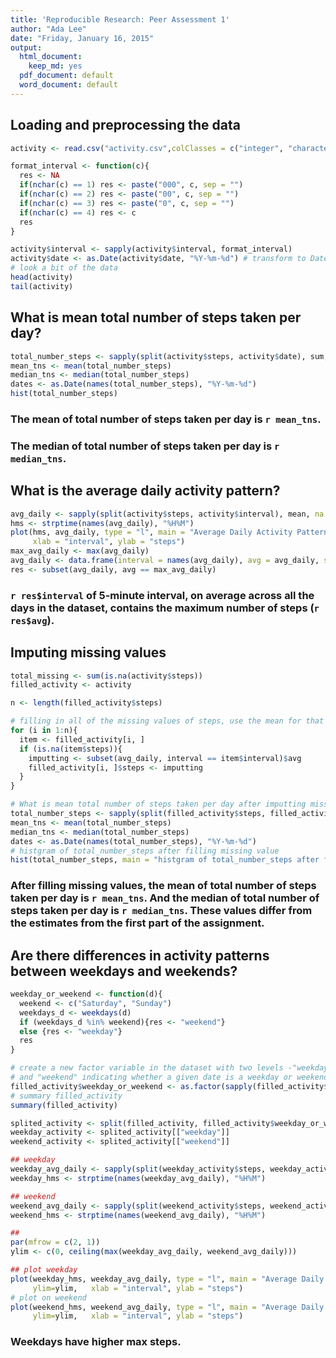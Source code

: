 ```yaml
---
title: 'Reproducible Research: Peer Assessment 1'
author: "Ada Lee"
date: "Friday, January 16, 2015"
output:
  html_document:
    keep_md: yes
  pdf_document: default
  word_document: default
---
```




## Loading and preprocessing the data
```r
activity <- read.csv("activity.csv",colClasses = c("integer", "character", "character"))

format_interval <- function(c){
  res <- NA
  if(nchar(c) == 1) res <- paste("000", c, sep = "")
  if(nchar(c) == 2) res <- paste("00", c, sep = "")
  if(nchar(c) == 3) res <- paste("0", c, sep = "")
  if(nchar(c) == 4) res <- c
  res
}

activity$interval <- sapply(activity$interval, format_interval)
activity$date <- as.Date(activity$date, "%Y-%m-%d") # transform to Date
# look a bit of the data
head(activity)
tail(activity)
```

## What is mean total number of steps taken per day?
```r
total_number_steps <- sapply(split(activity$steps, activity$date), sum, na.rm = TRUE)
mean_tns <- mean(total_number_steps)
median_tns <- median(total_number_steps)
dates <- as.Date(names(total_number_steps), "%Y-%m-%d")
hist(total_number_steps)
```

### The mean of total number of steps taken per day is `r mean_tns`.  
### The median of total number of steps taken per day is `r median_tns`.

## What is the average daily activity pattern?
```r
avg_daily <- sapply(split(activity$steps, activity$interval), mean, na.rm = TRUE)
hms <- strptime(names(avg_daily), "%H%M")
plot(hms, avg_daily, type = "l", main = "Average Daily Activity Pattern",  
     xlab = "interval", ylab = "steps")
max_avg_daily <- max(avg_daily)
avg_daily <- data.frame(interval = names(avg_daily), avg = avg_daily, stringsAsFactors = FALSE)
res <- subset(avg_daily, avg == max_avg_daily)
```
### `r res$interval` of 5-minute interval, on average across all the days in the dataset, contains the maximum number of steps (`r res$avg`).

## Imputing missing values
```r
total_missing <- sum(is.na(activity$steps))
filled_activity <- activity

n <- length(filled_activity$steps)

# filling in all of the missing values of steps, use the mean for that 5-minute interval
for (i in 1:n){
  item <- filled_activity[i, ]
  if (is.na(item$steps)){
    imputting <- subset(avg_daily, interval == item$interval)$avg
    filled_activity[i, ]$steps <- imputting
  }
}

# What is mean total number of steps taken per day after imputting missing values
total_number_steps <- sapply(split(filled_activity$steps, filled_activity$date), sum, na.rm = TRUE)
mean_tns <- mean(total_number_steps)
median_tns <- median(total_number_steps)
dates <- as.Date(names(total_number_steps), "%Y-%m-%d")
# histgram of total_number_steps after filling missing value
hist(total_number_steps, main = "histgram of total_number_steps after filling missing value")  
```

### After filling missing values, the mean of total number of steps taken per day is `r mean_tns`. And the median of total number of steps taken per day is `r median_tns`. These values differ from the estimates from the first part of the assignment. 

## Are there differences in activity patterns between weekdays and weekends?
```r
weekday_or_weekend <- function(d){
  weekend <- c("Saturday", "Sunday")
  weekdays_d <- weekdays(d)
  if (weekdays_d %in% weekend){res <- "weekend"}
  else {res <- "weekday"}
  res
}

# create a new factor variable in the dataset with two levels -"weekday" 
# and "weekend" indicating whether a given date is a weekday or weekend day
filled_activity$weekday_or_weekend <- as.factor(sapply(filled_activity$date, weekday_or_weekend))
# summary filled_activity
summary(filled_activity)

splited_activity <- split(filled_activity, filled_activity$weekday_or_weekend)
weekday_activity <- splited_activity[["weekday"]]
weekend_activity <- splited_activity[["weekend"]]

## weekday 
weekday_avg_daily <- sapply(split(weekday_activity$steps, weekday_activity$interval),mean)
weekday_hms <- strptime(names(weekday_avg_daily), "%H%M")

## weekend
weekend_avg_daily <- sapply(split(weekend_activity$steps, weekend_activity$interval),  mean)
weekend_hms <- strptime(names(weekend_avg_daily), "%H%M")

## 
par(mfrow = c(2, 1))
ylim <- c(0, ceiling(max(weekday_avg_daily, weekend_avg_daily)))

## plot weekday
plot(weekday_hms, weekday_avg_daily, type = "l", main = "Average Daily Activity Pattern on Weekday",  
     ylim=ylim,   xlab = "interval", ylab = "steps")
# plot on weekend
plot(weekend_hms, weekend_avg_daily, type = "l", main = "Average Daily Activity Pattern on Weekend",  
     ylim=ylim,   xlab = "interval", ylab = "steps")
```

### Weekdays have higher max steps.
